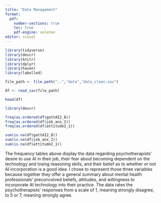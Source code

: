 ```yaml
---
title: "Data Management"
format: 
  pdf: 
    number-sections: true 
    toc: true            
    pdf-engine: xelatex   
editor: visual
---
```


```r
library(tidyverse)
library(descr)
library(knitr)
library(dplyr)
library(haven)
library(labelled)
```

```r
file_path <- file.path("..","data","data_clean.sav")
```

```r
df <- read_sav(file_path)
```

```r
head(df)
```

```r
library(descr)
```

```r
freq(as.ordered(df$gattAI2_8))
freq(as.ordered(df$job_anx_2))
freq(as.ordered(df$attitude2_1))
```

```r
sum(is.na(df$gattAI2_8))
sum(is.na(df$job_anx_2))
sum(is.na(df$attitude2_1))
```

The frequency tables above display the data regarding psychotherapists' desire to use AI in their job, their fear about becoming dependent on the technology and losing reasoning skills, and their belief as to whether or not AI incorporation is a good idea. I chose to represent those three variables because together they offer a general summary about mental health professionals' preconceived beliefs, attitudes, and willingness to incorporate AI technology into their practice. The data rates the psychotherapists' responses from a scale of 1, meaning strongly disagree, to 5 or 7, meaning strongly agree.

